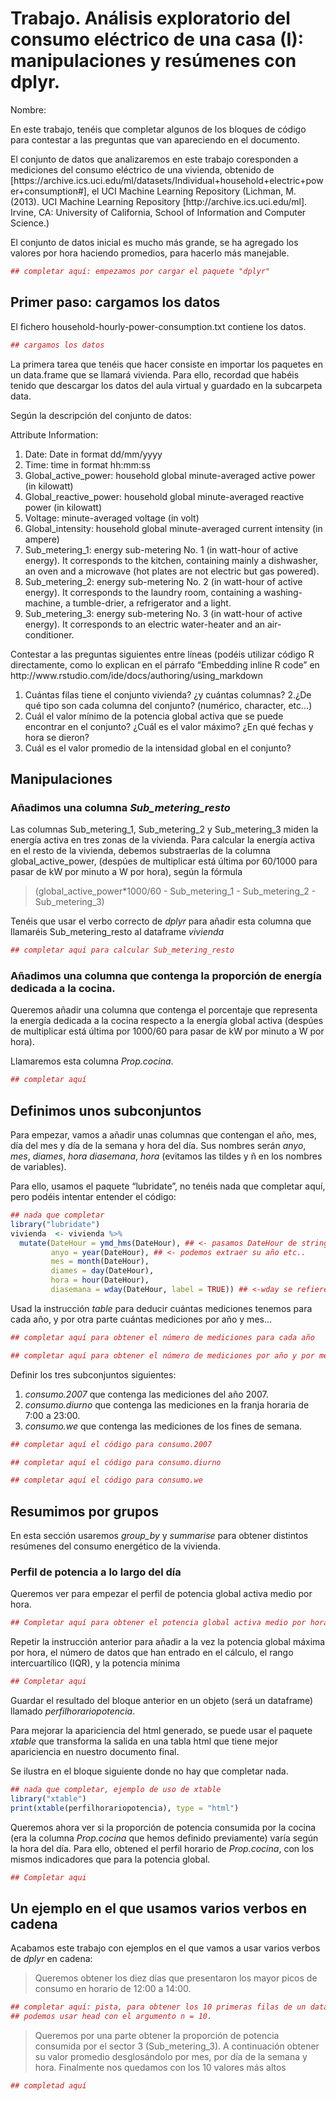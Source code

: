 Trabajo. Análisis exploratorio del consumo eléctrico de una casa (I): manipulaciones y resúmenes con dplyr.
========================================================

Nombre: 

En este trabajo, tenéis que completar algunos de los bloques de código para contestar a las preguntas que van apareciendo en el documento. 

El conjunto de datos que analizaremos en este trabajo  coresponden a mediciones del consumo eléctrico de una vivienda, obtenido de [https://archive.ics.uci.edu/ml/datasets/Individual+household+electric+power+consumption#], el UCI Machine Learning Repository (Lichman, M. (2013). UCI Machine Learning Repository [http://archive.ics.uci.edu/ml]. Irvine, CA: University of California, School of Information and Computer Science.)

El conjunto de datos inicial es mucho más grande, se ha agregado los valores por hora haciendo promedios, para hacerlo más manejable.


```{r, message = FALSE}
## completar aquí: empezamos por cargar el paquete "dplyr"

```

## Primer paso: cargamos los datos

El fichero household-hourly-power-consumption.txt contiene los datos. 

```{r}
## cargamos los datos 
```


La primera tarea que tenéis que hacer consiste en importar los paquetes en un data.frame que se llamará vivienda. Para ello, recordad que habéis tenido que descargar los datos del aula virtual y guardado en la subcarpeta data.

Según la descripción del conjunto de datos:

Attribute Information:

1. Date: Date in format dd/mm/yyyy
2. Time: time in format hh:mm:ss
3. Global_active_power: household global minute-averaged active power (in kilowatt)
4. Global_reactive_power: household global minute-averaged reactive power (in kilowatt)
5. Voltage: minute-averaged voltage (in volt)
6. Global_intensity: household global minute-averaged current intensity (in ampere)
7. Sub_metering_1: energy sub-metering No. 1 (in watt-hour of active energy). It corresponds to the kitchen, containing mainly a dishwasher, an oven and a microwave (hot plates are not electric but gas powered).
8. Sub_metering_2: energy sub-metering No. 2 (in watt-hour of active energy). It corresponds to the laundry room, containing a washing-machine, a tumble-drier, a refrigerator and a light.
9. Sub_metering_3: energy sub-metering No. 3 (in watt-hour of active energy). It corresponds to an electric water-heater and an air-conditioner.

Contestar a las preguntas siguientes entre líneas (podéis utilizar código R directamente, como lo explican en el párrafo “Embedding inline R code” en http://www.rstudio.com/ide/docs/authoring/using_markdown

1. Cuántas filas tiene el conjunto vivienda? ¿y cuántas columnas?
2.¿De qué tipo son cada columna del conjunto? (numérico, character, etc…)
3. Cuál el valor mínimo de la potencia global activa que se puede encontrar en el conjunto?  ¿Cuál es el valor máximo? ¿En qué fechas y hora se dieron? 
4. Cuál es el valor promedio de la intensidad global en el conjunto?



## Manipulaciones

### Añadimos una columna *Sub_metering_resto*

Las columnas Sub_metering_1, Sub_metering_2 y Sub_metering_3 miden la energía activa en tres zonas de la vivienda. Para calcular la energía activa en el resto de la vivienda, debemos substraerlas de la columna global_active_power, (despúes de multiplicar está última por 60/1000 para pasar de kW por minuto  a W por hora), según la fórmula

> (global_active_power*1000/60 - Sub_metering_1 - Sub_metering_2 - Sub_metering_3) 

Tenéis que usar el verbo correcto de *dplyr* para añadir esta columna que llamaréis Sub_metering_resto al dataframe *vivienda*

```{r}
## completar aquí para calcular Sub_metering_resto

```



### Añadimos una columna que contenga la proporción de energía dedicada a la cocina.

Queremos añadir una columna que contenga el porcentaje que representa la energía dedicada a la cocina respecto a la energía global activa (despúes de multiplicar está última por 1000/60 para pasar de kW por minuto  a W por hora).

Llamaremos esta columna *Prop.cocina*.

```{r}
## completar aquí

```

## Definimos unos subconjuntos

Para empezar, vamos a añadir unas columnas que contengan el año, mes, día del mes y día de la semana y hora del día. Sus nombres serán *anyo*, *mes*, *diames*, *hora* *diasemana*, *hora* (evitamos las tildes y ñ en los nombres de variables). 

Para ello, usamos el paquete "lubridate", no tenéis nada que completar aquí, pero podéis intentar entender el código:

```{r, eval = exists("vivienda")}
## nada que completar
library("lubridate")
vivienda  <- vivienda %>%
  mutate(DateHour = ymd_hms(DateHour), ## <- pasamos DateHour de string a tipo fecha.
         anyo = year(DateHour), ## <- podemos extraer su año etc..
         mes = month(DateHour),
         diames = day(DateHour),
         hora = hour(DateHour),
         diasemana = wday(DateHour, label = TRUE)) ## <-wday se refiere a week day.
```

Usad la instrucción *table* para deducir cuántas mediciones tenemos para cada año, y por otra parte cuántas mediciones por año y mes...

```{r}
## completar aquí para obtener el número de mediciones para cada año

## completar aquí para obtener el número de mediciones por año y por mes.

```

Definir los tres subconjuntos siguientes:

1. *consumo.2007* que contenga las mediciones del año 2007.
2. *consumo.diurno* que contenga las mediciones en la franja horaria de 7:00 a 23:00.
3. *consumo.we* que contenga las mediciones de los fines de semana.

```{r}
## completar aquí el código para consumo.2007

## completar aquí el código para consumo.diurno

## completar aquí el código para consumo.we

```


## Resumimos por grupos
En esta sección usaremos *group_by* y *summarise* para obtener distintos resúmenes del consumo energético de la vivienda.

### Perfil de potencia a lo largo del día

Queremos ver para empezar el perfil de potencia global activa medio por hora. 

```{r}
## Completar aquí para obtener el potencia global activa medio por hora

```

Repetir la instrucción anterior para añadir a la vez la potencia global máxima por hora, el número de datos que han entrado en el cálculo, el rango intercuartílico (IQR), y la potencia mínima
```{r}
## Completar aqui

```

Guardar el resultado del bloque anterior en un objeto (será un dataframe) llamado *perfilhorariopotencia*.

Para mejorar la apariciencia del html generado, se puede usar el paquete *xtable* que transforma la salida en una tabla html que tiene mejor apariciencia en nuestro documento final. 

Se ilustra en el bloque siguiente donde no hay que completar nada.

```{r, eval = exists("perfilhorariopotencia"), echo = exists("perfilhorariopotencia"), results ='asis'}
## nada que completar, ejemplo de uso de xtable
library("xtable")
print(xtable(perfilhorariopotencia), type = "html")
```

Queremos ahora ver si la proporción de potencia consumida por la cocina (era la columna *Prop.cocina* que hemos definido previamente) varía según la hora del día. Para ello, obtened el perfil horario de *Prop.cocina*, con los mismos indicadores que para la potencia global.

```{r}
## Completar aqui

```


## Un ejemplo en el que usamos varios verbos en cadena
Acabamos este trabajo con ejemplos en el que vamos a usar varios verbos de *dplyr* en cadena:

> Queremos obtener los diez días que presentaron los mayor picos de consumo en horario de 12:00 a 14:00. 

```{r}
## completar aquí: pista, para obtener los 10 primeras filas de un data.frame
## podemos usar head con el argumento n = 10.

```

> Queremos por una parte obtener la  proporción de potencia consumida por el sector 3 (Sub_metering_3). A continuación obtener su valor promedio desglosándolo por mes, por día de la semana y hora. Finalmente nos quedamos con los 10 valores más altos

```{r}
## completad aquí

```

